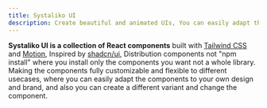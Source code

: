 ```yaml
---
title: Systaliko UI
description: Create beautiful and animated UIs, You can easily adapt the components with your own design and brand.
---
```


**Systaliko UI is a collection of React components** built with [Tailwind CSS](https://tailwindcss.com/) and [Motion](https://motion.dev/), Inspired by [shadcn/ui](https://ui.shadcn.com/), Distribution components not "npm install" where you install only the components you want not a whole library. Making the components fully customizable and flexible to different usecases, where you can easily adapt the components to your own design and brand, and also you can create a different variant and change the component.
